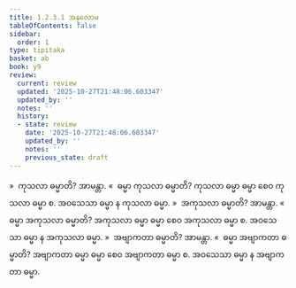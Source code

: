 ```yaml
---
title: 1.2.3.1 အနုလောမ
tableOfContents: false
sidebar:
  order: 1
type: tipitaka
basket: ab
book: y9
review:
  current: review
  updated: '2025-10-27T21:48:06.603347'
  updated_by: ''
  notes: ''
  history:
  - state: review
    date: '2025-10-27T21:48:06.603347'
    updated_by: ''
    notes: ''
    previous_state: draft
---
```



<ReviewStatus review={frontmatter.review} showDetails={true} />

<HypothesisAnnotation frontmatter={frontmatter} />

<DynamicBreadcrumb />

<Division number="25" book="y9" e="ch" v="35" p="5">

<Paragraph number="117" book="y9">
»  ကုသလာ ဓမ္မာတိ? အာမန္တာ.
</Paragraph>

<Paragraph number="118" book="y9">
«  ဓမ္မာ ကုသလာ ဓမ္မာတိ?
</Paragraph>

<Paragraph number="119" book="y9">
ကုသလာ ဓမ္မာ ဓမ္မာ စေဝ ကုသလာ ဓမ္မာ စ. အဝသေသာ ဓမ္မာ န ကုသလာ ဓမ္မာ.
</Paragraph>

<Paragraph number="120" book="y9">
»  အကုသလာ ဓမ္မာတိ? အာမန္တာ.
</Paragraph>

<Paragraph number="121" book="y9">
«  ဓမ္မာ အကုသလာ ဓမ္မာတိ?
</Paragraph>

<Paragraph number="122" book="y9">
အကုသလာ ဓမ္မာ ဓမ္မာ စေဝ အကုသလာ ဓမ္မာ စ. အဝသေသာ ဓမ္မာ န အကုသလာ ဓမ္မာ.
</Paragraph>

<Paragraph number="123" book="y9">
»  အဗျာကတာ ဓမ္မာတိ? အာမန္တာ.
</Paragraph>

<Paragraph number="124" book="y9">
«  ဓမ္မာ အဗျာကတာ ဓမ္မာတိ?
</Paragraph>

<Paragraph number="125" book="y9">
အဗျာကတာ ဓမ္မာ ဓမ္မာ စေဝ အဗျာကတာ ဓမ္မာ စ. အဝသေသာ ဓမ္မာ န အဗျာကတာ ဓမ္မာ.
</Paragraph>
</Division>
